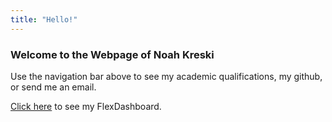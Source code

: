 ```yaml
---
title: "Hello!"
---
```


### Welcome to the Webpage of Noah Kreski

Use the navigation bar above to see my academic qualifications, my github, or send me an email.

[Click here](https://noahkreski.github.io/dashboard_template) to see my FlexDashboard.